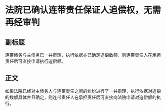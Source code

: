 # 法院已确认连带责任保证人追偿权，无需再经审判
## 副标题
连带债务与主债务已一并审理，执行依据亦已确定追偿数额，则连带责任人在承担责任后可直接申请执行追偿额。
## 正文
如果法院已经对主债务人与连带责任之间的纠纷进行了一并审理，执行依据对追偿的数额具体并且确定，则连带责任人在承担责任后可直接向法院申请对追偿额的执行。